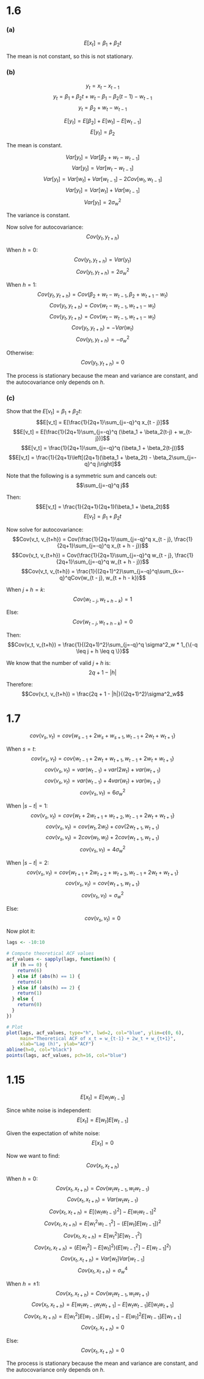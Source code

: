 # 1.6
### (a)
$$E[x_t] = \beta_1 + \beta_2 t$$

The mean is not constant, so this is not stationary.

### (b)
$$y_t = x_t - x_{t - 1}$$
$$y_t = \beta_1 + \beta_2 t + w_t - \beta_1 - \beta_2 (t - 1) - w_{t - 1}$$
$$y_t = \beta_2 + w_t - w_{t - 1}$$

$$E[y_t] = E[\beta_2] + E[w_t] - E[w_{t - 1}]$$
$$E[y_t] = \beta_2$$

The mean is constant.

$$Var[y_t] = Var[\beta_2 + w_t - w_{t-1}]$$
$$Var[y_t] = Var[w_t - w_{t-1}]$$
$$Var[y_t] = Var[w_t] + Var[w_{t-1}] - 2Cov[w_t, w_{t-1}]$$
$$Var[y_t] = Var[w_t] + Var[w_{t-1}]$$
$$Var[y_t] = 2\sigma^2_w$$

The variance is constant.

Now solve for autocovariance:
$$Cov(y_t, y_{t+h})$$

When $h=0$:
$$Cov(y_t, y_{t+h}) = Var(y_t)$$
$$Cov(y_t, y_{t+h}) = 2\sigma^2_w$$

When $h=1$:
$$Cov(y_t, y_{t+h}) = Cov(\beta_2 + w_t - w_{t - 1}, \beta_2 + w_{t+1} - w_t)$$
$$Cov(y_t, y_{t+h}) = Cov(w_t - w_{t - 1}, w_{t+1} - w_t)$$
$$Cov(y_t, y_{t+h}) = Cov(w_t - w_{t - 1}, w_{t+1} - w_t)$$
$$Cov(y_t, y_{t+h}) = -Var(w_t)$$
$$Cov(y_t, y_{t+h}) = -\sigma^2_w$$

Otherwise:
$$Cov(y_t, y_{t+h}) = 0$$

The process is stationary because the mean and variance are constant, and the autocovariance only depends on $h$.

### (c)
Show that the $E[v_t] = \beta_1 + \beta_2t$:
$$E[v_t] = E[\frac{1}{2q+1}\sum_{j=-q}^q x_{t - j}]$$
$$E[v_t] = E[\frac{1}{2q+1}\sum_{j=-q}^q (\beta_1 + \beta_2(t-j) + w_{t-j})]$$
$$E[v_t] = \frac{1}{2q+1}\sum_{j=-q}^q (\beta_1 + \beta_2(t-j))$$
$$E[v_t] = \frac{1}{2q+1}\left[(2q+1)(\beta_1 + \beta_2t) - \beta_2\sum_{j=-q}^q j\right]$$

Note that the following is a symmetric sum and cancels out:
$$\sum_{j=-q}^q j$$

Then:
$$E[v_t] = \frac{1}{2q+1}(2q+1)(\beta_1 + \beta_2t)$$
$$E[v_t] = \beta_1 + \beta_2t$$

Now solve for autocovariance:
$$Cov(v_t, v_{t+h}) = Cov(\frac{1}{2q+1}\sum_{j=-q}^q x_{t - j}, \frac{1}{2q+1}\sum_{j=-q}^q x_{t + h - j})$$
$$Cov(v_t, v_{t+h}) = Cov(\frac{1}{2q+1}\sum_{j=-q}^q w_{t - j}, \frac{1}{2q+1}\sum_{j=-q}^q w_{t + h - j})$$
$$Cov(v_t, v_{t+h}) = \frac{1}{(2q+1)^2}\sum_{j=-q}^q\sum_{k=-q}^qCov(w_{t - j}, w_{t + h - k})$$

When $j + h = k$:
$$Cov(w_{t - j}, w_{t + h - k}) = 1$$

Else:
$$Cov(w_{t - j}, w_{t + h - k}) = 0$$

Then:
$$Cov(v_t, v_{t+h}) = \frac{1}{(2q+1)^2}\sum_{j=-q}^q \sigma^2_w * 1_{\{-q \leq j + h \leq q \}}$$

We know that the number of valid $j+h$ is:
$$2q + 1 - |h|$$

Therefore:
$$Cov(v_t, v_{t+h}) = \frac{2q + 1 - |h|}{(2q+1)^2}\sigma^2_w$$

# 1.7
$$cov(v_s, v_t) = cov\left\{w_{s-1}+2w_s+w_{s+1}, w_{t-1}+2w_t+w_{t+1}\right\}$$

When $s = t$:
$$cov(v_s, v_t) = cov\left\{w_{t-1}+2w_t+w_{t+1}, w_{t-1}+2w_t+w_{t+1}\right\}$$
$$cov(v_s, v_t) = var(w_{t-1})+var(2w_t)+var(w_{t+1})$$
$$cov(v_s, v_t) = var(w_{t-1})+4var(w_t)+var(w_{t+1})$$
$$cov(v_s, v_t) = 6\sigma^2_w$$

When $|s - t| = 1$:
$$cov(v_s, v_t) = cov\left\{w_{t}+2w_{t+1}+w_{t+2}, w_{t-1}+2w_t+w_{t+1}\right\}$$
$$cov(v_s, v_t) = cov(w_t, 2w_t) + cov(2w_{t+1}, w_{t+1})$$
$$cov(v_s, v_t) = 2cov(w_t, w_t) + 2cov(w_{t+1}, w_{t+1})$$
$$cov(v_s, v_t) = 4\sigma^2_w$$

When $|s - t| = 2$:
$$cov(v_s, v_t) = cov\left\{w_{t+1}+2w_{t+2}+w_{t+3}, w_{t-1}+2w_t+w_{t+1}\right\}$$
$$cov(v_s, v_t) = cov\left\{w_{t+1}, w_{t+1}\right\}$$
$$cov(v_s, v_t) = \sigma^2_w$$

Else:
$$cov(v_s, v_t) = 0$$

Now plot it:
```r
lags <- -10:10

# Compute theoretical ACF values
acf_values <- sapply(lags, function(h) {
  if (h == 0) {
    return(6)
  } else if (abs(h) == 1) {
    return(4)
  } else if (abs(h) == 2) {
    return(1)
  } else {
    return(0)
  }
})

# Plot
plot(lags, acf_values, type="h", lwd=2, col="blue", ylim=c(0, 6),
     main="Theoretical ACF of x_t = w_{t-1} + 2w_t + w_{t+1}",
     xlab="Lag (h)", ylab="ACF")
abline(h=0, col="black")
points(lags, acf_values, pch=16, col="blue")
```

# 1.15
$$E[x_t] = E[w_tw_{t-1}]$$

Since white noise is independent:
$$E[x_t] = E[w_t]E[w_{t-1}]$$

Given the expectation of white noise:
$$E[x_t] = 0$$

Now we want to find:
$$Cov(x_t, x_{t+h})$$

When $h = 0$:
$$Cov(x_t, x_{t+h}) = Cov(w_tw_{t - 1}, w_tw_{t - 1})$$
$$Cov(x_t, x_{t+h}) = Var(w_tw_{t - 1})$$
$$Cov(x_t, x_{t+h}) = E[(w_tw_{t-1})^2] - E[w_tw_{t-1}]^2$$
$$Cov(x_t, x_{t+h}) = E[w_t^2w_{t-1}^2] - (E[w_t]E[w_{t-1}])^2$$
$$Cov(x_t, x_{t+h}) = E[w_t^2]E[w_{t-1}^2]$$
$$Cov(x_t, x_{t+h}) = (E[w_t^2] - E[w_t]^2)(E[w_{t-1}^2] - E[w_{t-1}]^2)$$
$$Cov(x_t, x_{t+h}) = Var[w_t]Var[w_{t-1}]$$
$$Cov(x_t, x_{t+h}) = \sigma^4_w$$

When $h = \pm 1$:
$$Cov(x_t, x_{t+h}) = Cov(w_tw_{t - 1}, w_tw_{t + 1})$$
$$Cov(x_t, x_{t+h}) = E[w_tw_{t - 1}w_tw_{t + 1}] - E[w_tw_{t - 1}]E[w_tw_{t + 1}]$$
$$Cov(x_t, x_{t+h}) = E[w_t^2]E[w_{t - 1}]E[w_{t + 1}] - E[w_t]^2E[w_{t - 1}]E[w_{t + 1}]$$
$$Cov(x_t, x_{t+h}) = 0$$

Else:
$$Cov(x_t, x_{t+h}) = 0$$

The process is stationary because the mean and variance are constant, and the autocovariance only depends on $h$.